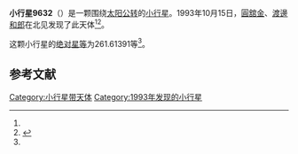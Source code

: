 {{Infobox planet
| bgcolour = #FFFFC0
| name = 9632 Sudo
| symbol = 
| image = 
| caption = 
| discovery = yes
| discovery_ref = 
| discoverer = [[圓舘金|圓舘金]]、[[渡邊和郎|渡邊和郎]]
| discovery_site = [[北见|北见]] 
| discovered = 1993年10月15日
| designations = yes
| mp_name = 
| named_after = 
| alt_names = 1993 TK3/ 1972 TS / 1997 JW14
| mp_category = [[主带小行星|主带小行星]]
| orbit_ref = <ref name="a">[http://ssd.jpl.nasa.gov/sbdb.cgi?sstr=9632 9632 Sudo] {{Wayback|url=http://ssd.jpl.nasa.gov/sbdb.cgi?sstr=9632 |date=20201124040133 }}，小行星數據庫瀏覽器（JPL Small-Body Database Browser）－[[美国国家航空航天局|美国国家航空航天局]]喷气推进实验室</ref>
| epoch = 2456400.5 (2013年4月18日更新)
| aphelion = {{convert|3.8827195|AU|km|3|abbr=on|lk=out}}
| perihelion = {{convert|2.1240489|AU|km|3|abbr=on}}
| semimajor = {{convert|3.0033842|AU|km|3|abbr=on}}
| eccentricity = 0.2927815
| period = 1901.142893 [[日|日]]<br />5.21[[儒略年|儒略年]]
| avg_speed = 
| inclination = 3.43983
| asc_node = 93.15633
| mean_anomaly = 
| arg_peri = 261.61391
| satellites = 
| physical_characteristics = yes
| dimensions = 
| mass = 
| density = 
| surface_grav = 
| escape_velocity = 
| sidereal_day = 
| axial_tilt = 
| pole_ecliptic_lat = 
| pole_ecliptic_lon = 
| albedo = 
| temperatures= 
| temp_name1 = 
| mean_temp_1 = 
| max_temp_1 = 
| temp_name2 = 
| max_temp_2 = 
| spectral_type = 
| abs_magnitude = 261.61391
}}

'''小行星9632'''（{{lang-en|9632 Sudo}}）是一颗围绕[[太阳|太阳]][[公转|公转]]的[[小行星|小行星]]。1993年10月15日，[[圓舘金|圓舘金]]、[[渡邊和郎|渡邊和郎]]在北见发现了此天体<ref name="a" /><ref>{{cite news|title=小行星列表|url=http://cfa-www.harvard.edu/iau/lists/NumberedMPs.txt|accessdate=2013-07-08|newspaper=哈佛大学|archive-date=2008-05-17|archive-url=https://web.archive.org/web/20080517010638/http://cfa-www.harvard.edu/iau/lists/NumberedMPs.txt|dead-url=no}}</ref>。

这颗小行星的[[绝对星等|绝对星等]]为261.61391等<ref name="a" />。

==参考文献==
{{reflist}}
{{Minor Planet Number|[[小行星9631|小行星9631]]|[[小行星9633|小行星9633]]}}

{{小天体}}

[[Category:小行星带天体|Category:小行星带天体]]
[[Category:1993年发现的小行星|Category:1993年发现的小行星]]


{{asteroid-stub}}